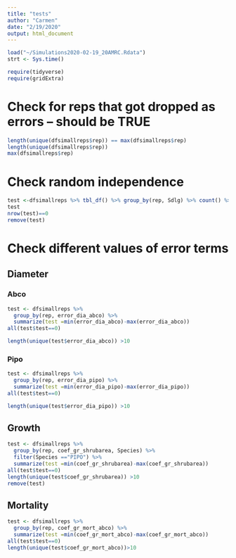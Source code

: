 ```yaml
---
title: "tests"
author: "Carmen"
date: "2/19/2020"
output: html_document
---
```



```r
load("~/Simulations2020-02-19_20AMRC.Rdata")
strt <- Sys.time()
```

```r
require(tidyverse)
require(gridExtra)
```

# Check for reps that got dropped as errors -- should be TRUE
```r
length(unique(dfsimallreps$rep)) == max(dfsimallreps$rep)
length(unique(dfsimallreps$rep))
max(dfsimallreps$rep)
```

# Check random independence
```r
test <-dfsimallreps %>% tbl_df() %>% group_by(rep, Sdlg) %>% count() %>% group_by(Sdlg) %>% count() %>% filter(n<5)
test
nrow(test)==0
remove(test)
```

# Check different values of error terms

## Diameter

### Abco
```r
test <- dfsimallreps %>% 
  group_by(rep, error_dia_abco) %>% 
  summarize(test =min(error_dia_abco)-max(error_dia_abco)) 
all(test$test==0)
```

```r
length(unique(test$error_dia_abco)) >10
```

### Pipo
```r
test <- dfsimallreps %>% 
  group_by(rep, error_dia_pipo) %>% 
  summarize(test =min(error_dia_pipo)-max(error_dia_pipo)) 
all(test$test==0)
```

```r
length(unique(test$error_dia_pipo)) >10
```

## Growth
```r
test <- dfsimallreps %>% 
  group_by(rep, coef_gr_shrubarea, Species) %>% 
  filter(Species =="PIPO") %>% 
  summarize(test =min(coef_gr_shrubarea)-max(coef_gr_shrubarea)) 
all(test$test==0)
length(unique(test$coef_gr_shrubarea)) >10
remove(test)
```

## Mortality
```r
test <- dfsimallreps %>% 
  group_by(rep, coef_gr_mort_abco) %>% 
  summarize(test =min(coef_gr_mort_abco)-max(coef_gr_mort_abco)) 
all(test$test==0)
length(unique(test$coef_gr_mort_abco))>10
```

